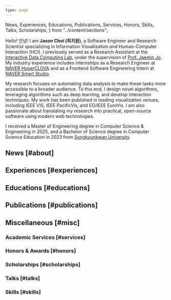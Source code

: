 ```yaml
---
type: page
---
```


  News,
  Experiences,
  Educations,
  Publications,
  Services,
  Honors,
  Skills,
  Talks,
  Scholarships,
} from "../content/sections";

Hello! 안녕! I am **Jason Choi (최지원)**, a Software Engineer and Research Scientist specializing in Information Visualization and Human-Computer Interaction (HCI). I previously served as a Research Assistant at the [Interactive Data Computing Lab](https://idclab.skku.edu), under the supervision of [Prof. Jaemin Jo](https://www.jaeminjo.com). My industry experience includes internships as a Research Engineer at [NAVER HyperCLOVA](https://clova.ai/en) and as a Frontend Software Engineering Intern at [NAVER Smart Studio](https://smartstudio.tech).

My research focuses on automating data analysis to make these tasks more accessible to a broader audience.
To this end, I design novel algorithms, leveraging algorithms such as deep learning, and develop interaction techniques.
My work has been published in leading visualization venues, including IEEE VIS, IEEE PacificVis, and EG/IEEE EuroVis.
I am also passionate about translating my research into practical, open-source software using modern web technologies.

I received a Master of Engineering degree in Computer Science & Engineering in 2025, and a Bachelor of Science degree in Computer Science Education in 2023 from [Sungkyunkwan University](https://www.skku.edu/eng/index.do).

## News [#about]

<News />

## Experiences [#experiences]

<Experiences />

## Educations [#educations]

<Educations />

## Publications [#publications]

<Publications />

## Miscellaneous [#misc]

### Academic Services [#services]

<Services />

### Honors \& Awards [#honors]

<Honors />

### Scholarships [#scholarships]

<Scholarships />

### Talks [#talks]

<Talks />

### Skills [#skills]

<Skills />
